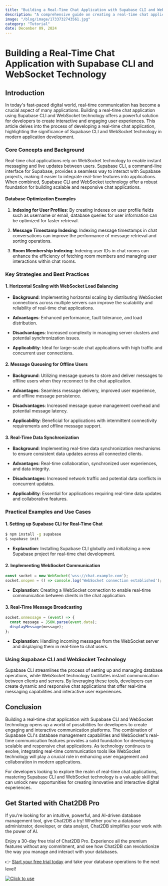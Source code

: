 ```yaml
---
title: "Building a Real-Time Chat Application with Supabase CLI and WebSocket Technology"
description: "A comprehensive guide on creating a real-time chat application using Supabase CLI and WebSocket technology, exploring the impact of these tools on modern development."
image: "/blog/image/1733732743561.jpg"
category: "Tutorial"
date: December 09, 2024
---
```


# Building a Real-Time Chat Application with Supabase CLI and WebSocket Technology


<Authors date="December 09, 2024">
  <Author name="Jing" link="https://chat2db.ai" />
</Authors>

## Introduction

In today's fast-paced digital world, real-time communication has become a crucial aspect of many applications. Building a real-time chat application using Supabase CLI and WebSocket technology offers a powerful solution for developers to create interactive and engaging user experiences. This article delves into the process of developing a real-time chat application, highlighting the significance of Supabase CLI and WebSocket technology in modern application development.

### Core Concepts and Background

Real-time chat applications rely on WebSocket technology to enable instant messaging and live updates between users. Supabase CLI, a command-line interface for Supabase, provides a seamless way to interact with Supabase projects, making it easier to integrate real-time features into applications. When combined, Supabase CLI and WebSocket technology offer a robust foundation for building scalable and responsive chat applications.

#### Database Optimization Examples

1. **Indexing for User Profiles**: By creating indexes on user profile fields such as username or email, database queries for user information can be optimized for faster retrieval.

2. **Message Timestamp Indexing**: Indexing message timestamps in chat conversations can improve the performance of message retrieval and sorting operations.

3. **Room Membership Indexing**: Indexing user IDs in chat rooms can enhance the efficiency of fetching room members and managing user interactions within chat rooms.

### Key Strategies and Best Practices

#### 1. Horizontal Scaling with WebSocket Load Balancing

- **Background**: Implementing horizontal scaling by distributing WebSocket connections across multiple servers can improve the scalability and reliability of real-time chat applications.

- **Advantages**: Enhanced performance, fault tolerance, and load distribution.

- **Disadvantages**: Increased complexity in managing server clusters and potential synchronization issues.

- **Applicability**: Ideal for large-scale chat applications with high traffic and concurrent user connections.

#### 2. Message Queueing for Offline Users

- **Background**: Utilizing message queues to store and deliver messages to offline users when they reconnect to the chat application.

- **Advantages**: Seamless message delivery, improved user experience, and offline message persistence.

- **Disadvantages**: Increased message queue management overhead and potential message latency.

- **Applicability**: Beneficial for applications with intermittent connectivity requirements and offline message support.

#### 3. Real-Time Data Synchronization

- **Background**: Implementing real-time data synchronization mechanisms to ensure consistent data updates across all connected clients.

- **Advantages**: Real-time collaboration, synchronized user experiences, and data integrity.

- **Disadvantages**: Increased network traffic and potential data conflicts in concurrent updates.

- **Applicability**: Essential for applications requiring real-time data updates and collaborative features.

### Practical Examples and Use Cases

#### 1. Setting up Supabase CLI for Real-Time Chat

```bash
$ npm install -g supabase
$ supabase init
```

- **Explanation**: Installing Supabase CLI globally and initializing a new Supabase project for real-time chat development.

#### 2. Implementing WebSocket Communication

```javascript
const socket = new WebSocket('wss://chat.example.com');
socket.onopen = () => console.log('WebSocket connection established');
```

- **Explanation**: Creating a WebSocket connection to enable real-time communication between clients in the chat application.

#### 3. Real-Time Message Broadcasting

```javascript
socket.onmessage = (event) => {
  const message = JSON.parse(event.data);
  displayMessage(message);
};
```

- **Explanation**: Handling incoming messages from the WebSocket server and displaying them in real-time to chat users.

### Using Supabase CLI and WebSocket Technology

Supabase CLI streamlines the process of setting up and managing database operations, while WebSocket technology facilitates instant communication between clients and servers. By leveraging these tools, developers can create dynamic and responsive chat applications that offer real-time messaging capabilities and interactive user experiences.

## Conclusion

Building a real-time chat application with Supabase CLI and WebSocket technology opens up a world of possibilities for developers to create engaging and interactive communication platforms. The combination of Supabase CLI's database management capabilities and WebSocket's real-time communication features provides a solid foundation for developing scalable and responsive chat applications. As technology continues to evolve, integrating real-time communication tools like WebSocket technology will play a crucial role in enhancing user engagement and collaboration in modern applications.

For developers looking to explore the realm of real-time chat applications, mastering Supabase CLI and WebSocket technology is a valuable skill that can unlock new opportunities for creating innovative and interactive digital experiences.

## Get Started with Chat2DB Pro

If you're looking for an intuitive, powerful, and AI-driven database management tool, give Chat2DB a try! Whether you're a database administrator, developer, or data analyst, Chat2DB simplifies your work with the power of AI.

Enjoy a 30-day free trial of Chat2DB Pro. Experience all the premium features without any commitment, and see how Chat2DB can revolutionize the way you manage and interact with your databases.

👉 [Start your free trial today](https://chat2db.ai/pricing) and take your database operations to the next level!


[![Click to use](/image/blog/bg/chat2db.jpg)](https://chat2db.ai/)
